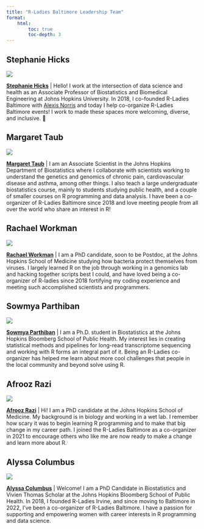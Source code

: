 ```yaml
---
title: "R-Ladies Baltimore Leadership Team"
format:
    html:
        toc: true
        toc-depth: 3
---
```


## Stephanie Hicks

::: {layout="[21,79]" .profile-header}

![](images/stephanie_hicks.png){.profile-pic}

[**Stephanie Hicks**](https://www.stephaniehicks.com) | Hello! I work at the intersection of data science and health as an Associate Professor of Biostatistics and Biomedical Engineering at Johns Hopkins University. In 2018, I co-founded R-Ladies Baltimore with [Alexis Norris](https://www.linkedin.com/in/alexisleighnorris) and today I help co-organize R-Ladies Baltimore events! I work to made these spaces more welcoming, diverse, and inclusive. 🌱

:::


## Margaret Taub

::: {layout="[21,79]" .profile-header}

![](images/margaret_taub.png){.profile-pic}

[**Margaret Taub**](https://publichealth.jhu.edu/faculty/2744/margaret-taub) | I am an Associate Scientist in the Johns Hopkins Department of Biostatistics where I collaborate with scientists working to understand the genetics and genomics of chronic pain, cardiovascular disease and asthma, among other things. I also teach a large undergraduate biostatistics course, mainly to students studying public health, and a couple of smaller courses on R programming and data analysis. I have been a co-organizer of R-Ladies Baltimore since 2018 and love meeting people from all over the world who share an interest in R!


:::


## Rachael Workman

::: {layout="[21,79]" .profile-header}

![](images/rachael_workman.jpeg){.profile-pic}

[**Rachael Workman**](https://www.linkedin.com/in/rachael-workman-a24a2a1a3/) | I am a PhD candidate, soon to be Postdoc, at the Johns Hopkins School of Medicine studying how bacteria protect themselves from viruses. I largely learned R on the job through working in a genomics lab and hacking together scripts best I could, and have loved being a co-organizer of R-ladies since 2018 fortifying my coding experience and meeting such accomplished scientists and programmers.

:::


## Sowmya Parthiban

::: {layout="[21,79]" .profile-header}

![](images/sowmya_parthiban.png){.profile-pic}

[**Sowmya Parthiban**](https://www.sowmya-parthiban.com) | I am a Ph.D. student in Biostatistics at the Johns Hopkins Bloomberg School of Public Health. My interest lies in creating statistical methods and pipelines for long-read transcriptome sequencing and working with R forms an integral part of it. Being an R-Ladies co-organizer has helped me learn about more cool challenges that people in the local community and beyond solve using R.
:::


## Afrooz Razi

::: {layout="[21,79]" .profile-header}

![](images/afrooz_razi.jpeg){.profile-pic}

[**Afrooz Razi**](https://www.linkedin.com/in/afroozrazi) | Hi! I am a PhD candidate at the Johns Hopkins School of Medicine. My background is in biology and working in a wet lab. I remember how scary it was to begin learning R programming and to make that big change in my career path. I joined the R-Ladies Baltimore as a co-organizer in 2021 to encourage others who like me are now ready to make a change and learn more about R.

:::


## Alyssa Columbus

::: {layout="[21,79]" .profile-header}

![](images/alyssa_columbus.jpeg){.profile-pic}

[**Alyssa Columbus**](https://alyssacolumbus.com) | Welcome! I am a PhD Candidate in Biostatistics and Vivien Thomas Scholar at the Johns Hopkins Bloomberg School of Public Health. In 2018, I founded R-Ladies Irvine, and since moving to Baltimore in 2022, I've been a co-organizer of R-Ladies Baltimore. I have a passion for supporting and empowering women with career interests in R programming and data science.

:::


